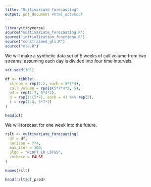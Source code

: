 ```yaml
---
title: "Multivariate forecasting"
output: pdf_document #html_notebook
---
```


```r
library(tidyverse)
source("multivariate_forecasting.R")
source("initialization_functions.R")
source("constrained_gls.R")
source("mle.R")
```

We will make a synthetic data set of 5 weeks of call volume from two streams, assuming each day is divided into four time intervals.

```r
set.seed(101)

df <- tibble(
  stream = rep(1:2, each = 5*7*4),
  call_volume = rpois(5*7*4*2, 5),
  wd = rep(1:7, 5*4*2),
  d = rep(1:(5*7), each = 4) %>% rep(2),
  t = rep(1:4, 5*7*2)
)
```

```r
head(df)
```

We will forecast for one week into the future.

```r
rslt <- multivariate_forecasting(
  df = df, 
  horizon = 7*4, 
  max_iter = 100, 
  algo = "NLOPT_LD_LBFGS",
  verbose = FALSE
)
```


```r
names(rslt)
```

```r
head(rslt$df_pred)
```


